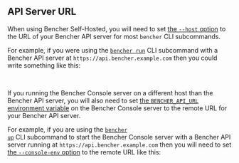 
## API Server URL

When using Bencher Self-Hosted,
you will need to set [the `--host` option][host option]
to the URL of your Bencher API server
for most `bencher` CLI subcommands.

For example, if you were using the <code><a href="/docs/explanation/bencher-run/">bencher run</a></code> CLI subcommand
with a Bencher API server at `https://api.bencher.example.com`
then you could write something like this:

<BencherRunCode />

<br />

If you running the Bencher Console server on a different host than the Bencher API server,
you will also need to set [the `BENCHER_API_URL` environment variable][bencher api url environment variable]
on the Bencher Console server to the remote URL for your Bencher API server.

For example, if you are using the <code><a href="/docs/reference/bencher-compose/#bencher-up">bencher up</a></code> CLI subcommand
to start the Bencher Console server with a Bencher API server running at `https://api.bencher.example.com`
then you will need to set [the `--console-env` option][console env option] to the remote URL like this:

<BencherUpCode />

[host option]: /docs/explanation/bencher-run/#--host-url
[bencher api url environment variable]: /docs/reference/console-config/
[console env option]: /docs/reference/bencher-compose/#--console-env-key_value
